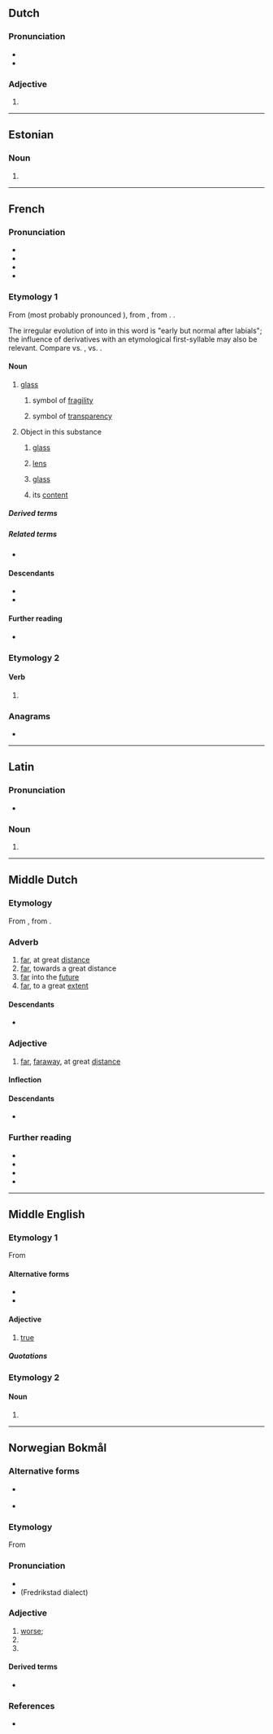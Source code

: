 {{also|vérre|vèrre|vérré|verrë}}
==Dutch==

===Pronunciation===
* {{IPA|nl|/vɛrə/}}
* {{audio|nl|Nl-verre.ogg|Audio}}

===Adjective===
{{head|nl|adjective form}}

# {{nl-adj form of|infl|ver}}

----

==Estonian==

===Noun===
{{head|et|noun form}}

# {{noun form of|et|veri||ill|s}}

----

==French==

===Pronunciation===
* {{fr-IPA}}
* {{audio|fr|Fr-verre.ogg|audio}}
* {{homophones|fr|vair|ver|verres|vers|vert|verts}}
* {{rhymes|fr|ɛʁ|s=1}}

===Etymology 1===
From {{inh|fr|frm|voirre}} (most probably pronounced {{IPAchar|/ˈvwɛːrə/}}), from {{inh|fr|fro|voirre}}, from {{inh|fr|la|vitrum}}. {{doublet|fr|vitre}}.

The irregular evolution of {{IPAchar|/wɛ/}} into {{IPAchar|/ɛ/}} in this word is "early but normal after labials"; the influence of derivatives with an etymological first-syllable {{IPAchar|/ɛ/}} may also be relevant. Compare {{m|fr|François}} vs. {{m|fr|Français}}, {{m|fr|roide}} vs. {{m|fr|raide}}.

====Noun====
{{fr-noun|m}}

# {{lb|fr|usually|uncountable}} [[glass]] {{gloss|substance}}
#: {{uxi|fr|'''verre''' de couleur|colored '''glass'''}}
## symbol of [[fragility]]
##: {{uxi|fr|Ça casse comme le '''verre'''.|That breaks like '''glass'''.}}
## symbol of [[transparency]]
##: {{uxi|fr|Une maison de '''verre'''.|A house of '''glass'''.}}
# {{lb|fr|countable}} Object in this substance
## {{lb|fr|optics}} [[glass]]
##: {{uxi|fr|des '''verres''' de lunettes|spectacles}}
## [[lens]]
##: {{uxi|fr|des '''verres''' grossissants|magnifying '''lenses'''}}
## [[glass]] {{gloss|drinking vessel}}
##: {{uxi|fr|un '''verre''' en cristal|a crystal '''glass'''}}
## its [[content]]
##: {{uxi|fr|On va boire un '''verre'''!|Let's go have a '''drink'''!}}

=====Derived terms=====
{{der4|fr
|avoir un verre dans le nez
|cliché-verre
|cul-de-verre
|dessous de verre
|essuie-verres
|laine de verre
|papier de verre
|plafond de verre
|prendre un verre
|se jeter un verre derrière la cravate
|se noyer dans un verre d'eau
|sous-verre
|tempête dans un verre d'eau
|verre à shot
|verre-mort
|verrée
|verrerie
|verrier
|verrière
|verrillon
|[[verrine]], [[vérine]]
|verrophone
|verroterie
}}

=====Related terms=====
* {{l|fr|vitre}}

====Descendants====
* {{desc|ht|vè}}
* {{desc|lou|vè|vèr|vær}}

====Further reading====
* {{R:TLFi}}

===Etymology 2===
{{nonlemma}}

====Verb====
{{head|fr|verb form}}

# {{infl of|fr|verrer||13|s|pres|indc//subj|;|2|s|impr}}

===Anagrams===
* {{l|fr|rêver}}

----

==Latin==

===Pronunciation===
* {{la-IPA}}

===Noun===
{{la-noun-form|verre}}

# {{inflection of|la|verrēs||abl|s}}

----

==Middle Dutch==

===Etymology===
From {{inh|dum|odt|ferro}}, from {{inh|dum|gem-pro|*ferrai|*ferrô}}.

===Adverb===
{{dum-adv}}

# [[far]], at great [[distance]]
# [[far]], towards a great distance
# [[far]] into the [[future]]
# [[far]], to a great [[extent]]

====Descendants====
* {{desctree|nl|ver}}

===Adjective===
{{dum-adj}}

# [[far]], [[faraway]], at great [[distance]]

====Inflection====
{{rfinfl|dum|adjective}}

====Descendants====
* {{desctree|nl|ver}}

===Further reading===
* {{R:VMNW|ID82423|I}}
* {{R:VMNW|ID50813|II}}
* {{R:MNW|64192|I}}
* {{R:MNW|64193|II}}

----

==Middle English==

===Etymology 1===
From {{der|enm|fro|verai}}

====Alternative forms====
* {{alter|enm|verai|veray|verra|verray|verrei|verrey|verri|verry|very}}
* {{alter|enm|werai|werrai|wery}}

====Adjective====
{{enm-adj|||verrest}}

# [[true]]

=====Quotations=====
{{seeCites|enm}}

===Etymology 2===

====Noun====
{{head|enm|noun}}

# {{alt form|enm|firre}}

----

==Norwegian Bokmål==

===Alternative forms===
* {{l|nb|værre}} {{q|possibly used in [[Riksmål]], after {{cog|da|værre}}}}
* {{l|nb|vondere}}

===Etymology===
From {{der|nb|non|verri}}

===Pronunciation===
* {{audio|nb|No-verre.ogg|Audio}}
* (Fredrikstad dialect) {{IPA|nb|[ˈʋɛ̝̂ɾ.ɾɛ̝]}}

===Adjective===
{{head|nb|comparative adjective}}

# [[worse]]; {{comparative of|nb|vond}}
# {{comparative of|nb|ille}}
# {{comparative of|nb|ond}}

====Derived terms====
* {{l|nb|forverre}}

===References===
* {{R:The Bokmål Dictionary}}